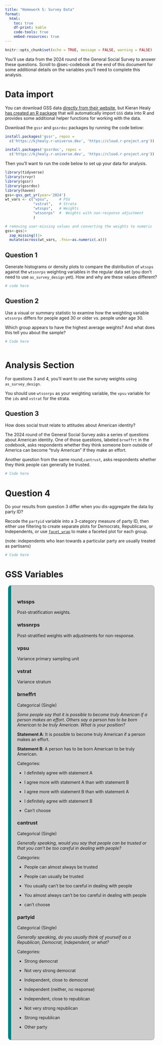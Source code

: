 ```yaml
---
title: "Homework 5: Survey Data"
format:
  html:
    toc: true
    df-print: kable
    code-tools: true
    embed-resources: true
---
```


```{=html}
<style>
.qbox {
  background-color: #cccccc; 
  padding: 20px; 
  border: 1px solid #999999; 
  border-left: 10px solid teal; 
  border-radius: 10px;
  margin: 10px;
}

</style>
```

```r

knitr::opts_chunk$set(echo = TRUE, message = FALSE, warning = FALSE)

```


You'll use data from the 2024 round of the General Social Survey to answer these questions. Scroll to @sec-codebook at the end of this document for some additional details on the variables you'll need to complete this analysis.


# Data import

You can download GSS data [directly from their website](https://gss.norc.org/us/en/gss/get-the-data.html), but Kieran Healy [has created an R package](https://kjhealy.github.io/gssr/) that will automatically import `GSS` data into R and provides some additional helper functions for working with the data.

Download the `gssr` and `gssrdoc` packages by running the code below:

```r
install.packages('gssr', repos =
  c('https://kjhealy.r-universe.dev', 'https://cloud.r-project.org'))

install.packages('gssrdoc', repos =
  c('https://kjhealy.r-universe.dev', 'https://cloud.r-project.org'))

```

Then you'll want to run the code below to set up your data for analysis.

```r
library(tidyverse)
library(srvyr)
library(gssr)
library(gssrdoc)
library(haven)
gss<-gss_get_yr(year='2024')
wt_vars <- c("vpsu",     # PSU
             "vstrat",   # Strata          
             "wtssps",   # Weights
             "wtssnrps"  #  Weights with non-response adjustment
             )   

# removing user-missing values and converting the weights to numeric
gss<-gss|>
  zap_missing()|>
  mutate(across(wt_vars, .fns=~as.numeric(.x)))

```

## Question 1

Generate histograms or density plots to compare the distribution of `wtssps` against the `wtssnrps` weighting variables in the regular data set (you don't need to use `as_survey_design` yet). How and why are these values different?

```r
# code here


```

## Question 2

Use a visual or summary statistic to examine how the weighting variable `wtssnrps` differs for people aged 30 or older vs. people under age 30.

Which group appears to have the highest average weights? And what does this tell you about the sample?

```r
# Code here



```




# Analysis Section

::: {.callout-important}

For questions 3 and 4, you'll want to use the survey weights using `as_survey_design`.

You should use `wtssnrps` as your weighting variable, the `vpsu` variable for the `ids` and `vstrat` for the strata.


:::






## Question 3

How does social trust relate to attitudes about American identity?

The 2024 round of the General Social Survey asks a series of questions about American identity. One of those questions, labeled `brneffrt` in the codebook, asks respondents whether they think someone born outside of America can become "truly American" if they make an effort.

Another question from the same round,`cantrust`, asks respondents whether they think people can generally be trusted.



```r
# Code here


```




# Question 4

Do your results from question 3 differ when you dis-aggregate the data by party ID? 

Recode the `partyid` variable into a 3-category measure of party ID, then either use filtering to create separate plots for Democrats, Republicans, or Independents, or use [`facet_wrap`](https://ggplot2.tidyverse.org/reference/facet_wrap.html?q=facet_wrap#null) to make a faceted plot for each group.

(note: independents who lean towards a particular party are usually treated as partisans)



```r
# Code here


```

# GSS Variables {#sec-codebook}

::: qbox
### **wtssps**

Post-stratification weights.

### **wtssnrps**

Post-stratified weights with adjustments for non-response.

### **vpsu**

Variance primary sampling unit

### **vstrat**

Variance stratum

### **brneffrt**

Categorical (Single)

*Some people say that it is possible to become truly American if a person makes an effort. Others say a person has to be born American to be truly American. What is your position?*

**Statement A**: It is possible to become truly American if a person makes an effort.

**Statement B**: A person has to be born American to be truly American.

Categories:

-   I definitely agree with statement A

-   I agree more with statement A than with statement B

-   I agree more with statement B than with statement A

-   I definitely agree with statement B

-   Can't choose

### **cantrust**

Categorical (Single)

*Generally speaking, would you say that people can be trusted or that you can't be too careful in dealing with people?*

Categories:

-   People can almost always be trusted

-   People can usually be trusted

-   You usually can't be too careful in dealing with people

-   You almost always can't be too careful in dealing with people

-   can't choose

### **partyid**

Categorical (Single)

*Generally speaking, do you usually think of yourself as a Republican, Democrat, Independent, or what?*

Categories:

-   Strong democrat

-   Not very strong democrat

-   Independent, close to democrat

-   Independent (neither, no response)

-   Independent, close to republican

-   Not very strong republican

-   Strong republican

-   Other party
:::
